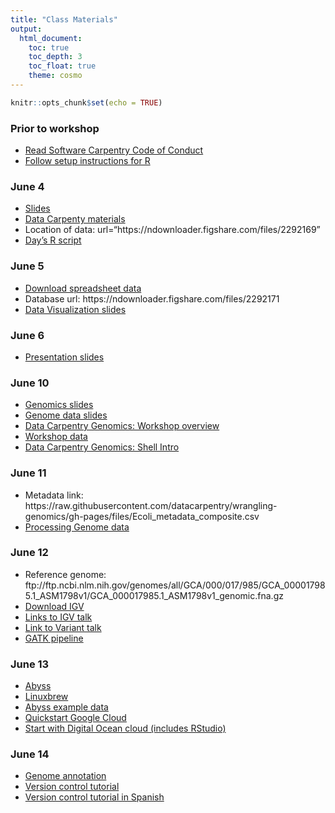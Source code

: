 ```yaml
---
title: "Class Materials"
output: 
  html_document:
    toc: true
    toc_depth: 3
    toc_float: true
    theme: cosmo
---
```


```r
knitr::opts_chunk$set(echo = TRUE)
```

### Prior to workshop
* [Read Software Carpentry Code of Conduct](https://docs.carpentries.org/topic_folders/policies/code-of-conduct.html)
* [Follow setup instructions for R](https://datacarpentry.org/r-socialsci/setup.html)

### June 4
* [Slides](https://docs.google.com/presentation/d/1l-84JaWBtBrbY-ts3rnKypRLO8YF0skyCHQfkhMPWZE/edit?usp=sharing)
* [Data Carpenty materials](https://datacarpentry.org/R-ecology-lesson/index.html)
* Location of data: url="https://ndownloader.figshare.com/files/2292169"
* [Day's R script](https://github.com/rachelss/LaSabana_Genomics/blob/master/DataCarpentry/portal_project.R)

### June 5
* [Download spreadsheet data](https://ndownloader.figshare.com/files/2252083)
* Database url: https://ndownloader.figshare.com/files/2292171
* [Data Visualization slides](dataviz.html)

### June 6
* [Presentation slides](https://docs.google.com/presentation/d/1JFtv-pxMjxIgRpnd86MfBY8mKY3enDpuSolzaIwh1-0/edit?usp=sharing)

### June 10
* [Genomics slides](https://docs.google.com/presentation/d/1e9DEu2cjiHFzlHkhAm2I55EvAV-z5f3431a7OKiMq8I/edit?usp=sharing)
* [Genome data slides](https://docs.google.com/presentation/d/1TLpMkC5wOxtkNyusr_TUbxUIZ5BUwio6iYzr8vRc4t8/edit?usp=sharing)
* [Data Carpentry Genomics: Workshop overview](https://datacarpentry.org/genomics-workshop/)
* [Workshop data](https://docs.google.com/presentation/d/1h-8RIWCI_ojHRzeXAc_lRPaCr2WWDl4xtfp22BeY3Zg/edit?usp=sharing)
* [Data Carpentry Genomics: Shell Intro](https://datacarpentry.org/shell-genomics/)

### June 11
* Metadata link: https://raw.githubusercontent.com/datacarpentry/wrangling-genomics/gh-pages/files/Ecoli_metadata_composite.csv
* [Processing Genome data](https://datacarpentry.org/wrangling-genomics/)

### June 12
* Reference genome: ftp://ftp.ncbi.nlm.nih.gov/genomes/all/GCA/000/017/985/GCA_000017985.1_ASM1798v1/GCA_000017985.1_ASM1798v1_genomic.fna.gz
* [Download IGV](https://www.broadinstitute.org/software/igv/)
* [Links to IGV talk](https://www.youtube.com/watch?v=ZPyeHzomH-U)
* [Link to Variant talk](https://www.youtube.com/watch?v=q9J2tYoZf4s&list=PLbhQIHW7hn4jheSXtExOb07RJVvekH4gz&index=6&t=0s)
* [GATK pipeline](https://software.broadinstitute.org/gatk/)

### June 13
* [Abyss](https://github.com/bcgsc/abyss)
* [Linuxbrew](https://docs.brew.sh/Homebrew-on-Linux)
* [Abyss example data](http://www.bcgsc.ca/platform/bioinfo/software/abyss/releases/1.3.4/test-data.tar.gz)
* [Quickstart Google Cloud](https://cloud.google.com/compute/docs/quickstart-linux)
* [Start with Digital Ocean cloud (includes RStudio)](https://deanattali.com/2015/05/09/setup-rstudio-shiny-server-digital-ocean/)

### June 14
* [Genome annotation](https://ncbiinsights.ncbi.nlm.nih.gov/2019/03/13/run-prokaryotic-genome-annotation-pipeline/)
* [Version control tutorial](http://swcarpentry.github.io/git-novice/)
* [Version control tutorial in Spanish](https://swcarpentry.github.io/git-novice-es/)